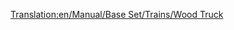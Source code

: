 [[Translation:en/Manual/Base Set/Trains/Wood Truck]]
{{ru/Manual/Base Set/Trains/Железнодорожное ТС|Picture=[[File:en/Manual/Base Set/Trains/Woodtruck.png]]
|Имя=Хоппер для железной руды
|НормЦена=£1,414 ($2,828)
|НормМасса=16 / 46 т
|НормЁмкость=30 тонн дерева
|МоноЦена=£1,414 ($2,828)
|МоноМасса=16 / 51 т
|МоноЁмкость=35 тонн дерева
|МагЦена=£1,414 ($2,828)
|МагМасса=16 / 53 т
|МагЁмкость=37 тонн дерева
|Опис=Wood is the most precious good you can carry in the [[en/Manual/Climates#sub-tropical | tropical]] scenarios if you can find a lumber mill. It gives you a feeling why tropical woods are devastated..... [[en/Manual/Base Set/Trains/Wood Truck]] is also available in [[en/Manual/Climates#temperate | Temperate]] and [[en/Manual/Climates#sub-arctic | Sub-Arctic]] climates.
}}